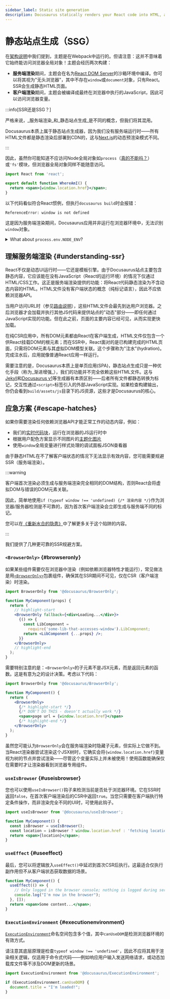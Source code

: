 ```yaml
---
sidebar_label: Static site generation
description: Docusaurus statically renders your React code into HTML, allowing faster load speed and better SEO.
---
```


# 静态站点生成（SSG）

在[架构说明](architecture.mdx)中我们提到，主题是在Webpack中运行的。但请注意：这并不意味着它始终能访问浏览器全局对象！主题会经历两次构建：

- **服务端渲染**期间，主题会在名为[React DOM Server](https://reactjs.org/docs/react-dom-server.html)的沙箱环境中编译。你可以将其视为"无头浏览器"，其中不存在`window`或`document`对象，只有React。SSR会生成静态HTML页面。
- **客户端渲染**期间，主题会被编译成最终在浏览器中执行的JavaScript，因此可以访问浏览器变量。

:::info[SSR还是SSG？]

严格来说，_服务端渲染_和_静态站点生成_是不同的概念，但我们将其混用。

Docusaurus本质上属于静态站点生成器，因为我们没有服务端运行时——所有HTML文件都是静态渲染后部署到CDN的，这与[Next.js](https://nextjs.org/)的动态预渲染模式不同。

:::

因此，虽然你可能知道不应访问Node全局对象如`process`（[真的不能吗？](#node-env)）或`'fs'`模块，但浏览器全局对象同样不能随意访问。

```jsx
import React from 'react';

export default function WhereAmI() {
  return <span>{window.location.href}</span>;
}
```

以下代码看似符合React惯例，但执行`docusaurus build`时会报错：

```
ReferenceError: window is not defined
```

这是因为服务端渲染期间，Docusaurus应用并非运行在浏览器环境中，无法识别`window`对象。

<details id="node-env">
<summary>What about <code>process.env.NODE_ENV</code>?</summary>

One exception to the "no Node globals" rule is `process.env.NODE_ENV`. In fact, you can use it in React, because Webpack injects this variable as a global:

```jsx
import React from 'react';

export default function expensiveComp() {
  if (process.env.NODE_ENV === 'development') {
    return <>This component is not shown in development</>;
  }
  const res = someExpensiveOperationThatLastsALongTime();
  return <>{res}</>;
}
```

During Webpack build, the `process.env.NODE_ENV` will be replaced with the value, either `'development'` or `'production'`. You will then get different build results after dead code elimination:


<Tabs>
<TabItem value="Development">

```diff
import React from 'react';

export default function expensiveComp() {
  // highlight-next-line
  if ('development' === 'development') {
+   return <>This component is not shown in development</>;
  }
- const res = someExpensiveOperationThatLastsALongTime();
- return <>{res}</>;
}
```

</TabItem>
<TabItem value="Production">

```diff
import React from 'react';

export default function expensiveComp() {
  // highlight-next-line
- if ('production' === 'development') {
-   return <>This component is not shown in development</>;
- }
+ const res = someExpensiveOperationThatLastsALongTime();
+ return <>{res}</>;
}
```

</TabItem>
</Tabs>
</details>

## 理解服务端渲染 {#understanding-ssr}

React不仅是动态UI运行时——它还是模板引擎。由于Docusaurus站点主要包含静态内容，它应该能在没有JavaScript（React的运行环境）的情况下仅通过HTML/CSS工作。这正是服务端渲染提供的功能：将React代码静态渲染为不含动态内容的HTML。HTML文件没有客户端状态的概念（纯标记语言），因此不应依赖浏览器API。

当用户访问URL时（参见[路由说明](routing.mdx)），这些HTML文件会最先到达用户浏览器。之后浏览器才会加载并执行其他JS代码来提供站点的"动态"部分——即任何通过JavaScript实现的功能。但在此之前，页面的主要内容已经可见，从而实现更快加载。

在纯CSR应用中，所有DOM元素都由React在客户端生成，HTML文件仅包含一个供React挂载DOM的根元素；而在SSR中，React面对的是已构建完成的HTML页面，只需将DOM元素与其虚拟DOM模型关联。这个步骤称为"注水"(hydration)。完成注水后，应用就像普通React应用一样运行。

需要注意的是，Docusaurus本质上是单页应用(SPA)，静态站点生成只是一种优化手段（称为_渐进增强_），我们的功能并不完全依赖这些HTML文件。这与[Jekyll](https://jekyllrb.com/)和[Docusaurus v1](https://v1.docusaurus.io/)等生成器有本质区别——后者所有文件都静态转换为标记，交互性通过`<script>`标签引入的外部JavaScript实现。如果检查构建输出，你仍会看到`build/assets/js`目录下的JS资源，这些才是Docusaurus的核心。

## 应急方案 {#escape-hatches}

如果你需要渲染任何依赖浏览器API才能正常工作的动态内容，例如：

- 我们的[实时代码块](../guides/markdown-features/markdown-features-code-blocks.mdx#interactive-code-editor)，运行在浏览器的JS运行时中
- 根据用户配色方案显示不同图片的[主题化图片](../guides/markdown-features/markdown-features-assets.mdx#themed-images)
- 使用`window`全局变量进行样式处理的调试面板JSON查看器

由于静态HTML在不了解客户端状态的情况下无法显示有效内容，您可能需要规避SSR（服务端渲染）。

:::warning

客户端首次渲染必须生成与服务端渲染完全相同的DOM结构，否则React会将虚拟DOM与错误的DOM元素关联。

因此，简单地使用`if (typeof window !== 'undefined) {/* 渲染内容 */}`作为浏览器/服务器检测是不可靠的，因为首次客户端渲染会立即生成与服务端不同的标记。

您可以在[《重新水合的隐患》](https://www.joshwcomeau.com/react/the-perils-of-rehydration/)中了解更多关于这个陷阱的内容。

:::

我们提供了几种更可靠的SSR规避方案。

### `<BrowserOnly>` {#browseronly}

如果某些组件需要仅在浏览器中渲染（例如依赖浏览器特性才能运行），常见做法是用[`<BrowserOnly>`](../docusaurus-core.mdx#browseronly)包裹组件，确保其在SSR期间不可见，仅在CSR（客户端渲染）时渲染。

```jsx
import BrowserOnly from '@docusaurus/BrowserOnly';

function MyComponent(props) {
  return (
    // highlight-start
    <BrowserOnly fallback={<div>Loading...</div>}>
      {() => {
        const LibComponent =
          require('some-lib-that-accesses-window').LibComponent;
        return <LibComponent {...props} />;
      }}
    </BrowserOnly>
    // highlight-end
  );
}
```

需要特别注意的是：`<BrowserOnly>`的子元素不是JSX元素，而是返回元素的函数。这是有意为之的设计决策。考虑以下代码：

```jsx
import BrowserOnly from '@docusaurus/BrowserOnly';

function MyComponent() {
  return (
    <BrowserOnly>
      {/* highlight-start */}
      {/* DON'T DO THIS - doesn't actually work */}
      <span>page url = {window.location.href}</span>
      {/* highlight-end */}
    </BrowserOnly>
  );
}
```

虽然您可能认为`BrowserOnly`会在服务端渲染时隐藏子元素，但实际上它做不到。当React渲染器尝试渲染这个JSX树时，它确实会将`{window.location.href}`变量视为树的节点并尝试渲染——尽管这个变量实际上并未被使用！使用函数能确保仅在需要时才让渲染器看到浏览器专用组件。

### `useIsBrowser` {#useisbrowser}

您也可以使用`useIsBrowser()`钩子来检测当前是否处于浏览器环境。它在SSR时返回`false`，在首次客户端渲染后的CSR中返回`true`。当您只需要在客户端执行特定条件操作，而非渲染完全不同的UI时，可使用此钩子。

```jsx
import useIsBrowser from '@docusaurus/useIsBrowser';

function MyComponent() {
  const isBrowser = useIsBrowser();
  const location = isBrowser ? window.location.href : 'fetching location...';
  return <span>{location}</span>;
}
```

### `useEffect` {#useeffect}

最后，您可以将逻辑放入`useEffect()`中延迟到首次CSR后执行。这最适合仅执行副作用但不从客户端状态获取数据的场景。

```jsx
function MyComponent() {
  useEffect(() => {
    // Only logged in the browser console; nothing is logged during server-side rendering
    console.log("I'm now in the browser");
  }, []);
  return <span>Some content...</span>;
}
```

### `ExecutionEnvironment` {#executionenvironment}

[`ExecutionEnvironment`](../docusaurus-core.mdx#executionenvironment)命名空间包含多个值，其中`canUseDOM`是检测浏览器环境的有效方式。

请注意其底层原理是检查`typeof window !== 'undefined'`，因此不应将其用于渲染相关逻辑，仅适用于命令式代码——例如响应用户输入发送网络请求，或动态加载库文件等不涉及DOM更新的场景。

```js title="a-client-module.js"
import ExecutionEnvironment from '@docusaurus/ExecutionEnvironment';

if (ExecutionEnvironment.canUseDOM) {
  document.title = "I'm loaded!";
}
```